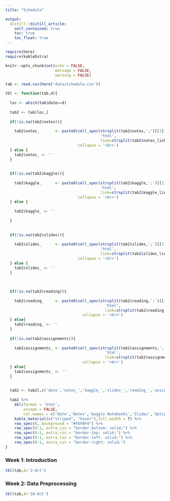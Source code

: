 ---
title: "Schedule"

output:
  distill::distill_article:
    self_contained: true
    toc: true
    toc_float: true
---

```{r, include=FALSE}
require(here)
require(kableExtra)

knitr::opts_chunk$set(echo = FALSE,
                      message = FALSE,
                      warning = FALSE)

tab <- read.csv(here('data/schedule.csv'))
```

```{r}

tbl <- function(tab,d){
  
  loc <- which(tab$date==d)
  
  tab2 <- tab[loc,]
  
  if(!is.na(tab2$notes)){
    
    tab2$notes_       <- paste0(cell_spec(strsplit(tab2$notes,';')[[1]],
                                          'html',
                                          link=strsplit(tab2$notes_link,';')[[1]]),
                                collapse = '<br>')
  } else {
    tab2$notes_ <- ''
  }
  
  
  if(!is.na(tab2$kaggle)){
    
    tab2$kaggle_      <- paste0(cell_spec(strsplit(tab2$kaggle,';')[[1]],
                                          'html',
                                          link=strsplit(tab2$kaggle_link,';')[[1]]),
                                collapse = '<br>')
  } else {
    
    tab2$kaggle_ <- ''
    
  }
  
  
  if(!is.na(tab2$slides)){
      
    tab2$slides_      <- paste0(cell_spec(strsplit(tab2$slides,';')[[1]],
                                          'html',
                                          link=strsplit(tab2$slides_link,';')[[1]]),
                                collapse = '<br>')
  } else {
    tab2$slides_ <- ''
  }
  
  
  
  if(!is.na(tab2$reading)){
     
    tab2$reading_     <- paste0(cell_spec(strsplit(tab2$reading,';')[[1]],
                                            'html',
                                            link=strsplit(tab2$reading_link,';')[[1]]),
                                  collapse = '<br>')
  } else{
    tab2$reading_ <- ''
  }
  
  if(!is.na(tab2$assignments)){
    
    tab2$assignments_ <- paste0(cell_spec(strsplit(tab2$assignments,';')[[1]],
                                            'html',
                                            link=strsplit(tab2$assignments_link,';')[[1]]),
                                  collapse = '<br>')
  } else{
    tab2$assignments_ <- ''
  }
  
  
  tab2 <- tab2[,c('date','notes_','kaggle_','slides_','reading_','assignments_')]
  
  tab2 %>%
    kbl(format = 'html',
        escape = FALSE,
        col.names = c('Date','Notes','Kaggle Notebooks','Slides','Optional Reading','Assignments')) %>%
    kable_material(c("striped", "hover"),full_width = T) %>%
    row_spec(0, background = "#F6FBF4") %>%
    row_spec(0:1, extra_css = "border-bottom: solid;") %>%
    row_spec(0:1, extra_css = "border-top: solid;") %>%
    row_spec(0:1, extra_css = "border-left: solid;") %>%
    row_spec(0:1, extra_css = "border-right: solid;")
}
```

### Week 1: Introduction

```{r}

tbl(tab,d='3-Oct')

```

### Week 2: Data Preprocessing

```{r}

tbl(tab,d='10-Oct')

```
<br>
<br>
<br>


